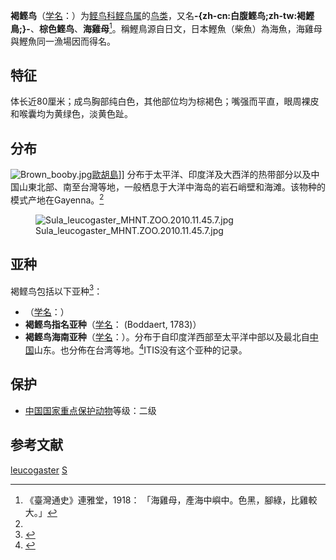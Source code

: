 {{noteTA
|T=zh-cn:褐鲣鸟; zh-tw:白腹鰹鳥; 
|1=zh-cn:褐鲣鸟; zh-tw:白腹鰹鳥; 
}}
{{speciesbox
| name = 褐鲣鸟
| status = LC
| status_system = iucn3.1 
| status_ref = <ref name=iucn>{{IUCN2010|version=2010.4| assessors = [[國際鳥盟|國際鳥盟]] | year = 2009 |  id = 144618 | title = Sula leucogaster |downloaded = 2010-11-28}}</ref>
| image = Brown boobytern.JPG
| image_width = 250px
| image_caption = 成年褐鲣鸟
| genus = Sula
| species = leucogaster
| authority = ([[彼得·波德爾特|Boddaert]], 1783)<ref name='id1333'>{{cite web| url =http://www.bioinfo.cn/db05/BjdwSpecies.php?action=view&id=1333| title =褐鲣鸟| work =《中国动物物种编目数据库》| publisher =中国科学院微生物研究所| author =中国科学院动物研究所| accessdate =2009-04-04| deadurl =yes| archiveurl =https://web.archive.org/web/20160305075225/http://www.bioinfo.cn/db05/BjdwSpecies.php?action=view&id=1333| archivedate =2016-03-05| df =}}</ref>
}}

'''褐鲣鸟'''（[[学名|学名]]：{{lang|la|''Sula leucogaster''}}）为[[鲣鸟科|鲣鸟科]][[鲣鸟属|鲣鸟属]]的[[鸟类|鸟类]]，又名'''-{zh-cn:白腹鲣鸟;zh-tw:褐鰹鳥;}-'''、'''棕色鲣鸟'''、'''海雞母'''<ref>《臺灣通史》連雅堂，1918：
「海雞母，產海中嶼中。色黑，腳綠，比雞較大。」</ref>。稱鰹鳥源自日文，日本鰹魚（柴魚）為海魚，海雞母與鰹魚同一漁場因而得名。

== 特征 ==
体长近80厘米；成鸟胸部纯白色，其他部位均为棕褐色；嘴强而平直，眼周裸皮和喉囊均为黄绿色，淡黄色趾。

== 分布 ==
[[File:Brown_booby.jpg|left]][[歐胡島|歐胡島]]]]
分布于太平洋、印度洋及大西洋的热带部分以及中国山東北部、南至台灣等地，一般栖息于大洋中海岛的岩石峭壁和海滩。该物种的模式产地在Gayenna。<ref name='id1333'/>

[[File:Sula_leucogaster_MHNT.ZOO.2010.11.45.7.jpg|thumb]]
== 亚种 ==
褐鲣鸟包括以下亚种<ref  name=ITIS>{{ITIS|id=174704|taxon=Sula leucogaster|accessdate=2010-11-28}}</ref>：
*（[[学名|学名]]：{{lang|la|''Sula leucogaster brewsteri''}}）
*'''褐鲣鸟指名亚种'''（[[学名|学名]]：{{lang|la|''Sula  leucogaster leucogaster''}} (Boddaert, 1783)）
* '''褐鲣鸟海南亚种'''（[[学名|学名]]：{{lang|la|''Sula leucogaster plotus''}}）。分布于自印度洋西部至太平洋中部以及最北自[[中国|中国]]山东。也分佈在台湾等地。<ref name='id1334'>{{cite web| url =http://www.bioinfo.cn/db05/BjdwSpecies.php?action=view&id=1334| title =褐鲣鸟海南亚种| work =《中国动物物种编目数据库》| publisher =中国科学院微生物研究所| author =中国科学院动物研究所| accessdate =2009-04-04| deadurl =yes| archiveurl =https://web.archive.org/web/20131203122335/http://www.bioinfo.cn/db05/BjdwSpecies.php?action=view| archivedate =2013-12-03| df =}}</ref>ITIS没有这个亚种的记录。

== 保护 ==
* [[中國國家重點保護野生動物名錄|中国国家重点保护动物]]等级：二级

== 参考文献 ==
{{reflist}}
{{commons|Sula leucogaster}}

{{Wikispecies|Sula leucogaster}}

{{Authority control}}
{{Taxonbar|from=Q320193}}

[[Category:鰹鳥屬|leucogaster]]
[[Category:1783年描述的鸟类|S]]